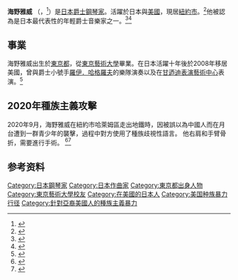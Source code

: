 {{Infobox musical artist
| name                = 海野 雅威
| native_name         = 
| image               = 
| caption             = 
| image_size          = 
| background          = non_vocal_instrumentalist
| alias               = 
| birth_date          = {{Birth date and age|1980|08|15}}
| birth_place         = {{JPN}}[[东京都|东京都]]
| death_date          = 
| death_place         =
| instrument          = [[鋼琴|鋼琴]]
| genre               = [[爵士|爵士]]
| occupation          = [[音樂家|音樂家]], [[作曲家|作曲家]]
| years_active        = 1998年至今
| label               = 
| associated_acts     = 
| website             = 
| current_members     = 
| past_members        = 
}}

'''海野雅威''' （{{jpn|j=海野 雅威|hg=うんの ただたか|rm=Unno Tadataka}}，{{bd|1980年|8月15日}}<ref>{{Cite web|url=https://dolphy-jazzspot.com/unno_tadataka.html}|title=海野雅威|publisher= JAZZ SPOT 「DOLPHY」|accessdate=2020-10-23}}</ref>）是[[日本|日本]][[爵士|爵士]][[鋼琴家|鋼琴家]]。活躍於日本與[[美國|美國]]，現居[[紐約市|紐約市]]。<ref name="official">{{Cite web|url=https://www.tadatakaunno.com/|title=Tadataka Unno Official Site|last=海野|first=雅威|access-date=2020-10-23|archive-date=2021-04-07|archive-url=https://web.archive.org/web/20210407001333/https://www.tadatakaunno.com/|dead-url=no}}</ref>他被認為是日本最代表性的年輕爵士音樂家之一。<ref name="nytimes">{{Cite web|url=https://www.nytimes.com/2020/10/22/nyregion/jazz-pianist-attack-racism.html|title=He Was a Rising Jazz Pianist. Then His N.Y.C. Dreams Were Shattered.|last=Leland|first=John|date=2020-10-22|publisher=The New York Times|access-date=2020-10-23|archive-date=2021-04-07|archive-url=https://web.archive.org/web/20210407001339/https://www.nytimes.com/2020/10/22/nyregion/jazz-pianist-attack-racism.html|dead-url=no}}</ref><ref>{{Cite web|url=https://udn.com/news/story/6812/4925173|title=「我以為要死了」疑被當中國人 旅美日籍音樂家海野雅威被圍毆致骨折重傷|author=蘇子牧|date=2020-10-10|access-date=2020-10-23|archive-date=2021-04-07|archive-url=https://web.archive.org/web/20210407001346/https://udn.com/news/story/6812/4925173|dead-url=no}}</ref>

== 事業 ==
海野雅威出生於[[東京都|東京都]]，從[[東京藝術大學|東京藝術大學]]畢業。在日本活躍十年後於2008年移居美國，曾與爵士小號手[[羅伊．哈格羅夫|羅伊．哈格羅夫]]的樂隊演奏以及在[[約翰·甘迺迪表演藝術中心|甘迺迪表演藝術中心]]表演。<ref>{{Cite web|url=https://www.chinatimes.com/realtimenews/20201006004007-260408?chdtv|title=日旅美爵士鋼琴家在紐約被毆重傷 樂迷為海野雅威募款|author=王嘉源|date=2020-10-06|access-date=2020-10-23|archive-date=2021-04-07|archive-url=https://web.archive.org/web/20210407001344/https://www.chinatimes.com/realtimenews/20201006004007-260408?chdtv|dead-url=no}}</ref>

== 2020年種族主義攻擊 ==
2020年9月，海野雅威在紐約市哈萊姆區走出地鐵時，因被誤以為中國人而在月台遭到一群青少年的襲擊，過程中對方使用了種族歧視性語言。 他右肩和手臂骨折，需要進行手術。 <ref>{{Cite web|title=疑被當成中國人 日本旅美音樂家海野雅威被圍毆致骨折重傷|url=https://www.hk01.com/即時中國/533677/疑被當成中國人-日本旅美音樂家海野雅威被圍毆致骨折重傷|access-date=2022-01-16|date=2020-10-09|last=蘇子牧|work=香港01|language=zh-HK|archive-date=2022-01-16|archive-url=https://web.archive.org/web/20220116102000/https://www.hk01.com/%E5%8D%B3%E6%99%82%E4%B8%AD%E5%9C%8B/533677/%E7%96%91%E8%A2%AB%E7%95%B6%E6%88%90%E4%B8%AD%E5%9C%8B%E4%BA%BA-%E6%97%A5%E6%9C%AC%E6%97%85%E7%BE%8E%E9%9F%B3%E6%A8%82%E5%AE%B6%E6%B5%B7%E9%87%8E%E9%9B%85%E5%A8%81%E8%A2%AB%E5%9C%8D%E6%AF%86%E8%87%B4%E9%AA%A8%E6%8A%98%E9%87%8D%E5%82%B7|dead-url=no}}</ref><ref>{{Cite web|title=Japanese jazz pianist recovering from surgery after New York subway attack|url=https://www.cnn.com/2020/10/11/us/japanese-jazz-pianist-attacked-nyc/index.html|author=Anna Sturla and Alec Snyder|website=CNN|access-date=2022-01-16|archive-date=2022-01-16|archive-url=https://web.archive.org/web/20220116104124/https://www.cnn.com/2020/10/11/us/japanese-jazz-pianist-attacked-nyc/index.html|dead-url=no}}</ref>

== 参考资料 ==
{{reflist}}

{{DEFAULTSORT:Unno Tadataka}}
[[Category:日本鋼琴家|Category:日本鋼琴家]]
[[Category:日本作曲家|Category:日本作曲家]]
[[Category:東京都出身人物|Category:東京都出身人物]]
[[Category:東京藝術大學校友|Category:東京藝術大學校友]]
[[Category:在美國的日本人|Category:在美國的日本人]]
[[Category:美国种族暴力行径|Category:美国种族暴力行径]]
[[Category:針對亞裔美國人的種族主義暴力|Category:針對亞裔美國人的種族主義暴力]]